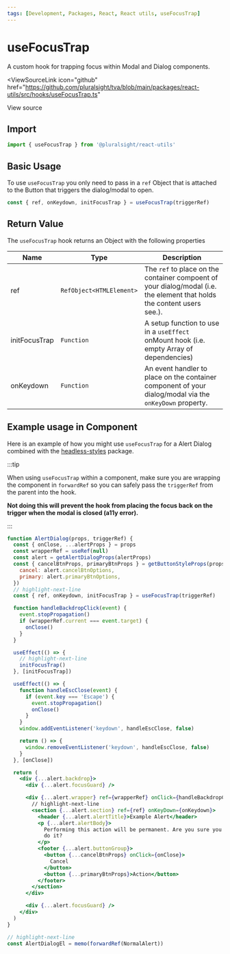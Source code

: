 ```yaml
---
tags: [Development, Packages, React, React utils, useFocusTrap]
---
```



# useFocusTrap

A custom hook for trapping focus within Modal and Dialog components.

<ViewSourceLink
  icon="github"
  href="https://github.com/pluralsight/tva/blob/main/packages/react-utils/src/hooks/useFocusTrap.ts"
>
  View source
</ViewSourceLink>

## Import

```javascript
import { useFocusTrap } from '@pluralsight/react-utils'
```

## Basic Usage

To use `useFocusTrap` you only need to pass in a `ref` Object that is attached to the Button that triggers the dialog/modal to open.

```jsx
const { ref, onKeydown, initFocusTrap } = useFocusTrap(triggerRef)
```

## Return Value

The `useFocusTrap` hook returns an Object with the following properties

| Name          | Type                     | Description                                                                                                             |
| ------------- | ------------------------ | ----------------------------------------------------------------------------------------------------------------------- |
| ref           | `RefObject<HTMLElement>` | The `ref` to place on the container compoent of your dialog/modal (i.e. the element that holds the content users see.). |
| initFocusTrap | `Function`               | A setup function to use in a `useEffect` onMount hook (i.e. empty Array of dependencies)                                |
| onKeydown     | `Function`               | An event handler to place on the container component of your dialog/modal via the `onKeyDown` property.                 |

## Example usage in Component

Here is an example of how you might use `useFocusTrap` for a Alert Dialog combined with the [headless-styles](../headless-styles/intro.mdx) package.

:::tip

When using `useFocusTrap` within a component, make sure you are wrapping the component in `forwardRef` so you can safely pass the `triggerRef` from the parent into the hook.

**Not doing this will prevent the hook from placing the focus back on the trigger when the modal is closed (a11y error).**

:::

```jsx
function AlertDialog(props, triggerRef) {
  const { onClose, ...alertProps } = props
  const wrapperRef = useRef(null)
  const alert = getAlertDialogProps(alertProps)
  const { cancelBtnProps, primaryBtnProps } = getButtonStyleProps(props.kind, {
    cancel: alert.cancelBtnOptions,
    primary: alert.primaryBtnOptions,
  })
  // highlight-next-line
  const { ref, onKeydown, initFocusTrap } = useFocusTrap(triggerRef)

  function handleBackdropClick(event) {
    event.stopPropagation()
    if (wrapperRef.current === event.target) {
      onClose()
    }
  }

  useEffect(() => {
    // highlight-next-line
    initFocusTrap()
  }, [initFocusTrap])

  useEffect(() => {
    function handleEscClose(event) {
      if (event.key === 'Escape') {
        event.stopPropagation()
        onClose()
      }
    }
    window.addEventListener('keydown', handleEscClose, false)

    return () => {
      window.removeEventListener('keydown', handleEscClose, false)
    }
  }, [onClose])

  return (
    <div {...alert.backdrop}>
      <div {...alert.focusGuard} />

      <div {...alert.wrapper} ref={wrapperRef} onClick={handleBackdropClick}>
        // highlight-next-line
        <section {...alert.section} ref={ref} onKeyDown={onKeydown}>
          <header {...alert.alertTitle}>Example Alert</header>
          <p {...alert.alertBody}>
            Performing this action will be permanent. Are you sure you want to
            do it?
          </p>
          <footer {...alert.buttonGroup}>
            <button {...cancelBtnProps} onClick={onClose}>
              Cancel
            </button>
            <button {...primaryBtnProps}>Action</button>
          </footer>
        </section>
      </div>

      <div {...alert.focusGuard} />
    </div>
  )
}

// highlight-next-line
const AlertDialogEl = memo(forwardRef(NormalAlert))
```
